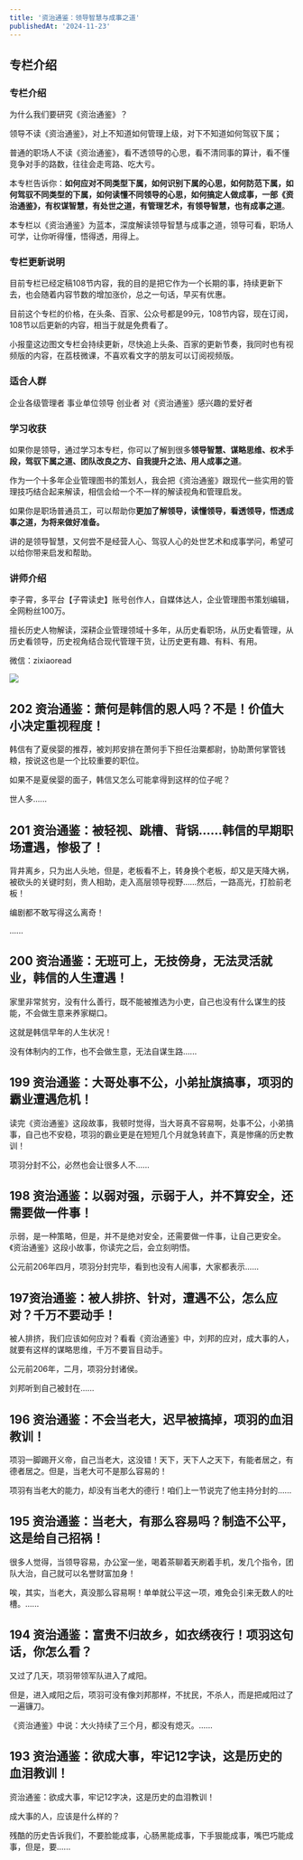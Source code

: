 ```yaml
---
title: '资治通鉴：领导智慧与成事之道'
publishedAt: '2024-11-23'
---
```


## 专栏介绍

### 专栏介绍

为什么我们要研究《资治通鉴》？

领导不读《资治通鉴》，对上不知道如何管理上级，对下不知道如何驾驭下属；

普通的职场人不读《资治通鉴》，看不透领导的心思，看不清同事的算计，看不懂竞争对手的路数，往往会走弯路、吃大亏。

本专栏告诉你：**如何应对不同类型下属，如何识别下属的心思，如何防范下属，如何驾驭不同类型的下属，如何读懂不同领导的心思，如何搞定人做成事，一部《资治通鉴》，有权谋智慧，有处世之道，有管理艺术，有领导智慧，也有成事之道**。

本专栏以《资治通鉴》为蓝本，深度解读领导智慧与成事之道，领导可看，职场人可学，让你听得懂，悟得透，用得上。

### 专栏更新说明

目前专栏已经定稿108节内容，我的目的是把它作为一个长期的事，持续更新下去，也会随着内容节数的增加涨价，总之一句话，早买有优惠。

目前这个专栏的价格，在头条、百家、公众号都是99元，108节内容，现在订阅，108节以后更新的内容，相当于就是免费看了。

小报童这边图文专栏会持续更新，尽快追上头条、百家的更新节奏，我同时也有视频版的内容，在荔枝微课，不喜欢看文字的朋友可以订阅视频版。

### 适合人群
企业各级管理者
事业单位领导
创业者
对《资治通鉴》感兴趣的爱好者

### 学习收获
如果你是领导，通过学习本专栏，你可以了解到很多**领导智慧、谋略思维、权术手段，驾驭下属之道、团队改良之方、自我提升之法、用人成事之道**。

作为一个十多年企业管理图书的策划人，我会把《资治通鉴》跟现代一些实用的管理技巧结合起来解读，相信会给一个不一样的解读视角和管理启发。

如果你是职场普通员工，可以帮助你**更加了解领导，读懂领导，看透领导，悟透成事之道，为将来做好准备。**

讲的是领导智慧，又何尝不是经营人心、驾驭人心的处世艺术和成事学问，希望可以给你带来启发和帮助。

### 讲师介绍

李子霄，多平台【子霄读史】账号创作人，自媒体达人，企业管理图书策划编辑，全网粉丝100万。

擅长历史人物解读，深耕企业管理领域十多年，从历史看职场，从历史看管理，从历史看领导，历史视角结合现代管理干货，让历史更有趣、有料、有用。

微信：zixiaoread

![](https://static.xiaobot.net/file/2023-11-05/385566/fbcdb4a52a81a3360a27cb27de21e775.png)

## 202 资治通鉴：萧何是韩信的恩人吗？不是！价值大小决定重视程度！
韩信有了夏侯婴的推荐，被刘邦安排在萧何手下担任治粟都尉，协助萧何掌管钱粮，按说这也是一个比较重要的职位。

如果不是夏侯婴的面子，韩信又怎么可能拿得到这样的位子呢？

世人多......

## 201 资治通鉴：被轻视、跳槽、背锅……韩信的早期职场遭遇，惨极了！
背井离乡，只为出人头地，但是，老板看不上，转身换个老板，却又是天降大祸，被砍头的关键时刻，贵人相助，走入高层领导视野……然后，一路高光，打脸前老板！

编剧都不敢写得这么离奇！

......
## 200 资治通鉴：无班可上，无技傍身，无法灵活就业，韩信的人生遭遇！
家里非常贫穷，没有什么善行，既不能被推选为小吏，自己也没有什么谋生的技能，不会做生意来养家糊口。

这就是韩信早年的人生状况！

没有体制内的工作，也不会做生意，无法自谋生路......

## 199 资治通鉴：大哥处事不公，小弟扯旗搞事，项羽的霸业遭遇危机！
读完《资治通鉴》这段故事，我顿时觉得，当大哥真不容易啊，处事不公，小弟搞事，自己也不安稳，项羽的霸业更是在短短几个月就急转直下，真是惨痛的历史教训！

项羽分封不公，必然也会让很多人不......

## 198 资治通鉴：以弱对强，示弱于人，并不算安全，还需要做一件事！
示弱，是一种策略，但是，并不是绝对安全，还需要做一件事，让自己更安全。《资治通鉴》这段小故事，你读完之后，会立刻明悟。

公元前206年四月，项羽分封完毕，看到也没有人闹事，大家都表示......

## 197 ​资治通鉴：被人排挤、针对，遭遇不公，怎么应对？千万不要动手！
被人排挤，我们应该如何应对？看看《资治通鉴》中，刘邦的应对，成大事的人，就要有这样的谋略思维，千万不要盲目动手。

公元前206年，二月，项羽分封诸侯。

刘邦听到自己被封在......

## 196 资治通鉴：不会当老大，迟早被搞掉，项羽的血泪教训！
项羽一脚踢开义帝，自己当老大，这没错！天下，天下人之天下，有能者居之，有德者居之。但是，当老大可不是那么容易的！

项羽有当老大的能力，却没有当老大的德行！咱们上一节说完了他主持分封的......

## 195 资治通鉴：当老大，有那么容易吗？制造不公平，这是给自己招祸！
很多人觉得，当领导容易，办公室一坐，喝着茶聊着天刷着手机，发几个指令，团队大治，自己就可以名誉财富加身！

唉，其实，当老大，真没那么容易啊！单单就公平这一项，难免会引来无数人的吐槽。......

## 194 资治通鉴：富贵不归故乡，如衣绣夜行！项羽这句话，你怎么看？
又过了几天，项羽带领军队进入了咸阳。

但是，进入咸阳之后，项羽可没有像刘邦那样，不扰民，不杀人，而是把咸阳过了一遍镰刀。

《资治通鉴》中说：大火持续了三个月，都没有熄灭。......

## 193 资治通鉴：欲成大事，牢记12字诀，这是历史的血泪教训！
资治通鉴：欲成大事，牢记12字决，这是历史的血泪教训！

成大事的人，应该是什么样的？

残酷的历史告诉我们，不要脸能成事，心肠黑能成事，下手狠能成事，嘴巴巧能成事，但是，要......

